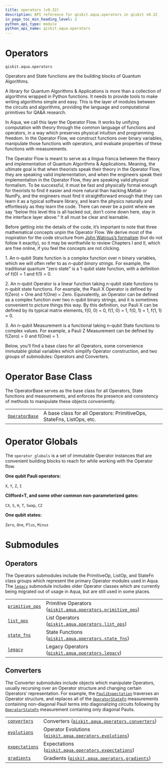 ```yaml
---
title: operators (v0.32)
description: API reference for qiskit.aqua.operators in qiskit v0.32
in_page_toc_min_heading_level: 2
python_api_type: module
python_api_name: qiskit.aqua.operators
---
```


<span id="module-qiskit.aqua.operators" />

<span id="qiskit-aqua-operators" />

<span id="operators-qiskit-aqua-operators" />

# Operators

`qiskit.aqua.operators`

Operators and State functions are the building blocks of Quantum Algorithms.

A library for Quantum Algorithms & Applications is more than a collection of algorithms wrapped in Python functions. It needs to provide tools to make writing algorithms simple and easy. This is the layer of modules between the circuits and algorithms, providing the language and computational primitives for QA\&A research.

In Aqua, we call this layer the Operator Flow. It works by unifying computation with theory through the common language of functions and operators, in a way which preserves physical intuition and programming freedom. In the Operator Flow, we construct functions over binary variables, manipulate those functions with operators, and evaluate properties of these functions with measurements.

The Operator Flow is meant to serve as a lingua franca between the theory and implementation of Quantum Algorithms & Applications. Meaning, the ultimate goal is that when theorists speak their theory in the Operator Flow, they are speaking valid implementation, and when the engineers speak their implementation in the Operator Flow, they are speaking valid physical formalism. To be successful, it must be fast and physically formal enough for theorists to find it easier and more natural than hacking Matlab or NumPy, and the engineers must find it straightforward enough that they can learn it as a typical software library, and learn the physics naturally and effortlessly as they learn the code. There can never be a point where we say “below this level this is all hacked out, don’t come down here, stay in the interface layer above.” It all must be clear and learnable.

Before getting into the details of the code, it’s important to note that three mathematical concepts unpin the Operator Flow. We derive most of the inspiration for the code structure from [John Watrous’s formalism](https://cs.uwaterloo.ca/~watrous/TQI/) (but do not follow it exactly), so it may be worthwhile to review Chapters I and II, which are free online, if you feel the concepts are not clicking.

1\. An n-qubit State function is a complex function over n binary variables, which we will often refer to as *n-qubit binary strings*. For example, the traditional quantum “zero state” is a 1-qubit state function, with a definition of f(0) = 1 and f(1) = 0.

2\. An n-qubit Operator is a linear function taking n-qubit state functions to n-qubit state functions. For example, the Pauli X Operator is defined by f(Zero) = One and f(One) = Zero. Equivalently, an Operator can be defined as a complex function over two n-qubit binary strings, and it is sometimes convenient to picture things this way. By this definition, our Pauli X can be defined by its typical matrix elements, f(0, 0) = 0, f(1, 0) = 1, f(0, 1) = 1, f(1, 1) = 0.

3\. An n-qubit Measurement is a functional taking n-qubit State functions to complex values. For example, a Pauli Z Measurement can be defined by f(Zero) = 0 and f(One) = 1.

Below, you’ll find a base class for all Operators, some convenience immutable global variables which simplify Operator construction, and two groups of submodules: Operators and Converters.

# Operator Base Class

The OperatorBase serves as the base class for all Operators, State functions and measurements, and enforces the presence and consistency of methods to manipulate these objects conveniently.

|                                                                                           |                                                                       |
| ----------------------------------------------------------------------------------------- | --------------------------------------------------------------------- |
| [`OperatorBase`](qiskit.aqua.operators.OperatorBase "qiskit.aqua.operators.OperatorBase") | A base class for all Operators: PrimitiveOps, StateFns, ListOps, etc. |

# Operator Globals

The `operator_globals` is a set of immutable Operator instances that are convenient building blocks to reach for while working with the Operator flow.

**One qubit Pauli operators:**

`X`, `Y`, `Z`, `I`

**Clifford+T, and some other common non-parameterized gates:**

`CX`, `S`, `H`, `T`, `Swap`, `CZ`

**One qubit states:**

`Zero`, `One`, `Plus`, `Minus`

# Submodules

## Operators

The Operators submodules include the PrimitiveOp, ListOp, and StateFn class groups which represent the primary Operator modules used in Aqua. The [`legacy`](qiskit.aqua.operators.legacy#module-qiskit.aqua.operators.legacy "qiskit.aqua.operators.legacy") submodule includes older Operator classes which are currently being migrated out of usage in Aqua, but are still used in some places.

|                                                                                                                                         |                                                                                                                                                                                     |
| --------------------------------------------------------------------------------------------------------------------------------------- | ----------------------------------------------------------------------------------------------------------------------------------------------------------------------------------- |
| [`primitive_ops`](qiskit.aqua.operators.primitive_ops#module-qiskit.aqua.operators.primitive_ops "qiskit.aqua.operators.primitive_ops") | Primitive Operators ([`qiskit.aqua.operators.primitive_ops`](qiskit.aqua.operators.primitive_ops#module-qiskit.aqua.operators.primitive_ops "qiskit.aqua.operators.primitive_ops")) |
| [`list_ops`](qiskit.aqua.operators.list_ops#module-qiskit.aqua.operators.list_ops "qiskit.aqua.operators.list_ops")                     | List Operators ([`qiskit.aqua.operators.list_ops`](qiskit.aqua.operators.list_ops#module-qiskit.aqua.operators.list_ops "qiskit.aqua.operators.list_ops"))                          |
| [`state_fns`](qiskit.aqua.operators.state_fns#module-qiskit.aqua.operators.state_fns "qiskit.aqua.operators.state_fns")                 | State Functions ([`qiskit.aqua.operators.state_fns`](qiskit.aqua.operators.state_fns#module-qiskit.aqua.operators.state_fns "qiskit.aqua.operators.state_fns"))                     |
| [`legacy`](qiskit.aqua.operators.legacy#module-qiskit.aqua.operators.legacy "qiskit.aqua.operators.legacy")                             | Legacy Operators ([`qiskit.aqua.operators.legacy`](qiskit.aqua.operators.legacy#module-qiskit.aqua.operators.legacy "qiskit.aqua.operators.legacy"))                                |

## Converters

The Converter submodules include objects which manipulate Operators, usually recursing over an Operator structure and changing certain Operators’ representation. For example, the [`PauliExpectation`](qiskit.aqua.operators.expectations.PauliExpectation "qiskit.aqua.operators.expectations.PauliExpectation") traverses an Operator structure, and replaces all of the [`OperatorStateFn`](qiskit.aqua.operators.state_fns.OperatorStateFn "qiskit.aqua.operators.state_fns.OperatorStateFn") measurements containing non-diagonal Pauli terms into diagonalizing circuits following by [`OperatorStateFn`](qiskit.aqua.operators.state_fns.OperatorStateFn "qiskit.aqua.operators.state_fns.OperatorStateFn") measurement containing only diagonal Paulis.

|                                                                                                                                     |                                                                                                                                                                          |
| ----------------------------------------------------------------------------------------------------------------------------------- | ------------------------------------------------------------------------------------------------------------------------------------------------------------------------ |
| [`converters`](qiskit.aqua.operators.converters#module-qiskit.aqua.operators.converters "qiskit.aqua.operators.converters")         | Converters ([`qiskit.aqua.operators.converters`](qiskit.aqua.operators.converters#module-qiskit.aqua.operators.converters "qiskit.aqua.operators.converters"))           |
| [`evolutions`](qiskit.aqua.operators.evolutions#module-qiskit.aqua.operators.evolutions "qiskit.aqua.operators.evolutions")         | Operator Evolutions ([`qiskit.aqua.operators.evolutions`](qiskit.aqua.operators.evolutions#module-qiskit.aqua.operators.evolutions "qiskit.aqua.operators.evolutions"))  |
| [`expectations`](qiskit.aqua.operators.expectations#module-qiskit.aqua.operators.expectations "qiskit.aqua.operators.expectations") | Expectations ([`qiskit.aqua.operators.expectations`](qiskit.aqua.operators.expectations#module-qiskit.aqua.operators.expectations "qiskit.aqua.operators.expectations")) |
| [`gradients`](qiskit.aqua.operators.gradients#module-qiskit.aqua.operators.gradients "qiskit.aqua.operators.gradients")             | Gradients ([`qiskit.aqua.operators.gradients`](qiskit.aqua.operators.gradients#module-qiskit.aqua.operators.gradients "qiskit.aqua.operators.gradients"))                |

